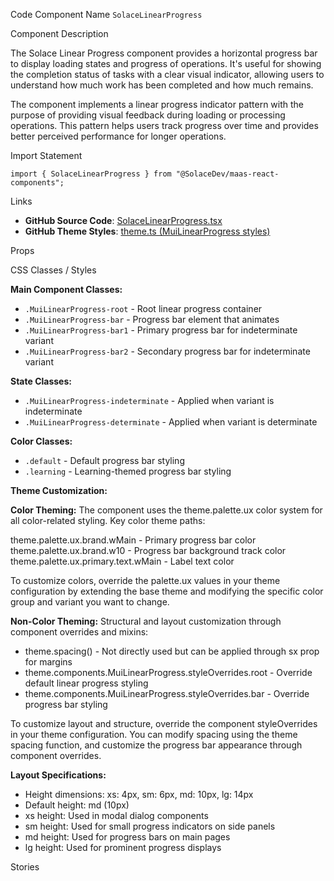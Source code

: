 
<Meta of={SolaceLinearProgressStories} />

<Title>Solace Linear Progress</Title>

<Description of={SolaceLinearProgressStories} />

<Subtitle>Code Component Name</Subtitle>
`SolaceLinearProgress`

<Subtitle>Component Description</Subtitle>

The Solace Linear Progress component provides a horizontal progress bar to display loading states and progress of operations. It's useful for showing the completion status of tasks with a clear visual indicator, allowing users to understand how much work has been completed and how much remains.

The component implements a linear progress indicator pattern with the purpose of providing visual feedback during loading or processing operations. This pattern helps users track progress over time and provides better perceived performance for longer operations.

<Subtitle>Import Statement</Subtitle>

```tsx
import { SolaceLinearProgress } from "@SolaceDev/maas-react-components";
```

<Subtitle>Links</Subtitle>

- **GitHub Source Code**: [SolaceLinearProgress.tsx](https://github.com/SolaceDev/maas-react-components/blob/main/src/components/SolaceLinearProgress.tsx)
- **GitHub Theme Styles**: <a href="https://github.com/SolaceDev/maas-react-components/blob/main/src/resources/theme.ts#:~:text=MuiLinearProgress" target="_blank">theme.ts (MuiLinearProgress styles)</a>

<Subtitle>Props</Subtitle>

<ArgTypes of={SolaceLinearProgressStories} />

<Subtitle>CSS Classes / Styles</Subtitle>

**Main Component Classes:**

- `.MuiLinearProgress-root` - Root linear progress container
- `.MuiLinearProgress-bar` - Progress bar element that animates
- `.MuiLinearProgress-bar1` - Primary progress bar for indeterminate variant
- `.MuiLinearProgress-bar2` - Secondary progress bar for indeterminate variant

**State Classes:**

- `.MuiLinearProgress-indeterminate` - Applied when variant is indeterminate
- `.MuiLinearProgress-determinate` - Applied when variant is determinate

**Color Classes:**

- `.default` - Default progress bar styling
- `.learning` - Learning-themed progress bar styling

**Theme Customization:**

**Color Theming:**
The component uses the theme.palette.ux color system for all color-related styling. Key color theme paths:

<div style={{ display: "flex", alignItems: "center", margin: "8px 0" }}>
	<div
		style={{
			width: "16px",
			height: "16px",
			backgroundColor: "#00C895",
			border: "1px solid rgba(0,0,0,0.2)",
			borderRadius: "3px",
			marginRight: "8px"
		}}
	></div>
	<span>theme.palette.ux.brand.wMain - Primary progress bar color</span>
</div>
<div style={{ display: "flex", alignItems: "center", margin: "8px 0" }}>
	<div
		style={{
			width: "16px",
			height: "16px",
			backgroundColor: "#E8F5F2",
			border: "1px solid rgba(0,0,0,0.2)",
			borderRadius: "3px",
			marginRight: "8px"
		}}
	></div>
	<span>theme.palette.ux.brand.w10 - Progress bar background track color</span>
</div>
<div style={{ display: "flex", alignItems: "center", margin: "8px 0" }}>
	<div
		style={{
			width: "16px",
			height: "16px",
			backgroundColor: "#333333",
			border: "1px solid rgba(0,0,0,0.2)",
			borderRadius: "3px",
			marginRight: "8px"
		}}
	></div>
	<span>theme.palette.ux.primary.text.wMain - Label text color</span>
</div>

To customize colors, override the palette.ux values in your theme configuration by extending the base theme and modifying the specific color group and variant you want to change.

**Non-Color Theming:**
Structural and layout customization through component overrides and mixins:

- theme.spacing() - Not directly used but can be applied through sx prop for margins
- theme.components.MuiLinearProgress.styleOverrides.root - Override default linear progress styling
- theme.components.MuiLinearProgress.styleOverrides.bar - Override progress bar styling

To customize layout and structure, override the component styleOverrides in your theme configuration. You can modify spacing using the theme spacing function, and customize the progress bar appearance through component overrides.

**Layout Specifications:**

- Height dimensions: xs: 4px, sm: 6px, md: 10px, lg: 14px
- Default height: md (10px)
- xs height: Used in modal dialog components
- sm height: Used for small progress indicators on side panels
- md height: Used for progress bars on main pages
- lg height: Used for prominent progress displays

<Subtitle>Stories</Subtitle>

<CustomStories />
